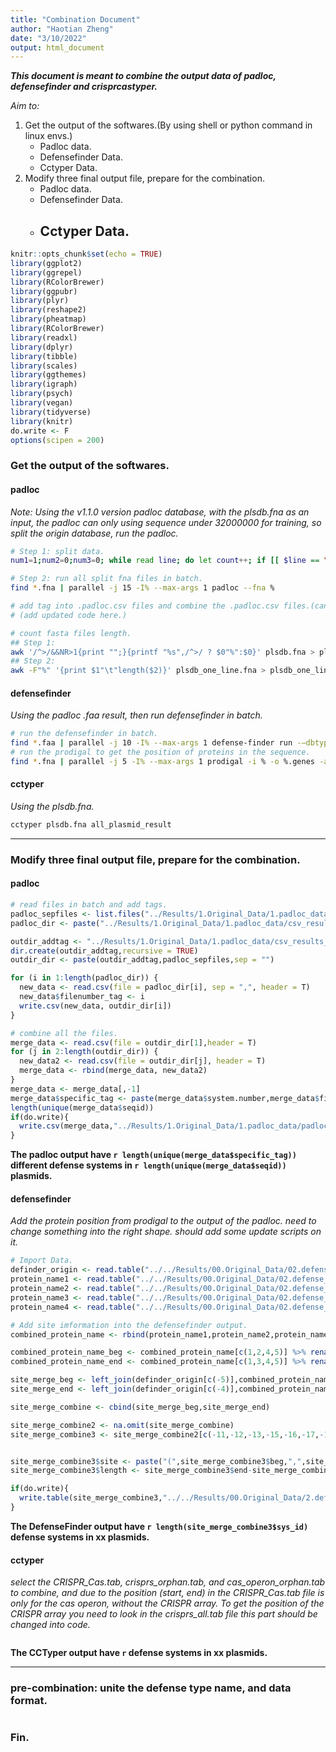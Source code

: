 ```yaml
---
title: "Combination Document"
author: "Haotian Zheng"
date: "3/10/2022"
output: html_document
---
```


***This document is meant to combine the output data of padloc, defensefinder and crisprcastyper.***

*Aim to:*

1. Get the output of the softwares.(By using shell or python command in linux envs.)
    + Padloc data.
    + Defensefinder Data.
    + Cctyper Data.
2. Modify three final output file, prepare for the combination.
    + Padloc data.
    + Defensefinder Data.
    + Cctyper Data.
---

```r
knitr::opts_chunk$set(echo = TRUE)
library(ggplot2)
library(ggrepel)
library(RColorBrewer)
library(ggpubr)
library(plyr)
library(reshape2)
library(pheatmap)
library(RColorBrewer)
library(readxl)
library(dplyr)
library(tibble)
library(scales)
library(ggthemes)
library(igraph)
library(psych)
library(vegan)
library(tidyverse)
library(knitr)
do.write <- F
options(scipen = 200)
```

### Get the output of the softwares.
#### padloc
*Note: Using the v1.1.0 version padloc database, with the plsdb.fna as an input, the padloc can only using sequence under 32000000 for training, so split the origin database, run the padloc.*
```bash
# Step 1: split data.
num1=1;num2=0;num3=0; while read line; do let count++; if [[ $line == \>* ]]; then echo "Starting with >, the sequence number is $num1, and the sequence line is `echo $count`"; num1=`expr $num1 + 1`; if test $(($num1 % 200)) -eq 0; then num2=`expr $num2 + 1`; num4=`expr $count - 1`; echo "Each file contains 200 plasmid seuqences, and the file number is $num2"; head -n ${num4} plsdb.fna|tail -n +${num3} > splitted_files_under320000/SeqSet_${num2}.fna; num3=`expr $count + 0`; fi; fi; done < plsdb.fna

# Step 2: run all split fna files in batch.
find *.fna | parallel -j 15 -I% --max-args 1 padloc --fna %

# add tag into .padloc.csv files and combine the .padloc.csv files.(can use r to merge the files. just sometimes the file number is really large.)
# (add updated code here.)

# count fasta files length.
## Step 1:
awk '/^>/&&NR>1{print "";}{printf "%s",/^>/ ? $0"%":$0}' plsdb.fna > plsdb_one_line.fna
## Step 2:
awk -F"%" '{print $1"\t"length($2)}' plsdb_one_line.fna > plsdb_one_line_count.fna
```

#### defensefinder
*Using the padloc .faa result, then run defensefinder in batch.*
```bash
# run the defensefinder in batch.
find *.faa | parallel -j 10 -I% --max-args 1 defense-finder run -–dbtype gembase %
# run the prodigal to get the position of proteins in the sequence.
find *.fna | parallel -j 5 -I% --max-args 1 prodigal -i % -o %.genes -a %.proteins.faa -p meta
```

#### cctyper
*Using the plsdb.fna.*
```bash
cctyper plsdb.fna all_plasmid_result
```
---


### Modify three final output file, prepare for the combination.
#### padloc
```r
# read files in batch and add tags.
padloc_sepfiles <- list.files("../Results/1.Original_Data/1.padloc_data/csv_results/")
padloc_dir <- paste("../Results/1.Original_Data/1.padloc_data/csv_results/",padloc_sepfiles,sep = "")

outdir_addtag <- "../Results/1.Original_Data/1.padloc_data/csv_results_tag/"
dir.create(outdir_addtag,recursive = TRUE)
outdir_dir <- paste(outdir_addtag,padloc_sepfiles,sep = "")

for (i in 1:length(padloc_dir)) {
  new_data <- read.csv(file = padloc_dir[i], sep = ",", header = T)
  new_data$filenumber_tag <- i
  write.csv(new_data, outdir_dir[i])
}

# combine all the files.
merge_data <- read.csv(file = outdir_dir[1],header = T)
for (j in 2:length(outdir_dir)) {
  new_data2 <- read.csv(file = outdir_dir[j], header = T)
  merge_data <- rbind(merge_data, new_data2)
}
merge_data <- merge_data[,-1]
merge_data$specific_tag <- paste(merge_data$system.number,merge_data$filenumber_tag,sep = "_")
length(unique(merge_data$seqid))
if(do.write){
  write.csv(merge_data,"../Results/1.Original_Data/1.padloc_data/padloc_origin_output_mar.csv",sep = "\t",row.names = F)
}
```
**The padloc output have `r length(unique(merge_data$specific_tag))` different defense systems in `r length(unique(merge_data$seqid))` plasmids.**

#### defensefinder
*Add the protein position from prodigal to the output of the padloc.*
*need to change something into the right shape.*
*should add some update scripts on it.*
```r
# Import Data.
definder_origin <- read.table("../../Results/00.Original_Data/02.defense_finder_data/defensefinder_origin_output.tsv", header = T, check.names = F)
protein_name1 <- read.table("../../Results/00.Original_Data/02.defense_finder_data/find_the_position/split_protein_name1.txt",header = T, check.names = F)
protein_name2 <- read.table("../../Results/00.Original_Data/02.defense_finder_data/find_the_position/split_protein_name2.txt",header = T, check.names = F)
protein_name3 <- read.table("../../Results/00.Original_Data/02.defense_finder_data/find_the_position/split_protein_name3.txt",header = T, check.names = F)
protein_name4 <- read.table("../../Results/00.Original_Data/02.defense_finder_data/find_the_position/split_protein_name4.txt",header = T, check.names = F)

# Add site imformation into the defensefinder output.
combined_protein_name <- rbind(protein_name1,protein_name2,protein_name3,protein_name4)

combined_protein_name_beg <- combined_protein_name[c(1,2,4,5)] %>% rename(sys_beg = protein_id, id_info_beg = id_info)
combined_protein_name_end <- combined_protein_name[c(1,3,4,5)] %>% rename(sys_end = protein_id, id_info_end = id_info)

site_merge_beg <- left_join(definder_origin[c(-5)],combined_protein_name_beg)
site_merge_end <- left_join(definder_origin[c(-4)],combined_protein_name_end)

site_merge_combine <- cbind(site_merge_beg,site_merge_end)

site_merge_combine2 <- na.omit(site_merge_combine)
site_merge_combine3 <- site_merge_combine2[c(-11,-12,-13,-15,-16,-17,-19)]


site_merge_combine3$site <- paste("(",site_merge_combine3$beg,",",site_merge_combine3$end,")")
site_merge_combine3$length <- site_merge_combine3$end-site_merge_combine3$beg

if(do.write){
  write.table(site_merge_combine3,"../../Results/00.Original_Data/2.defense_finder_data/defensefinder_addedsite.txt",sep = "\t",row.names = F)
}
```
**The DefenseFinder output have `r length(site_merge_combine3$sys_id)` defense systems in xx plasmids.**


#### cctyper
*select the CRISPR_Cas.tab, crisprs_orphan.tab, and cas_operon_orphan.tab to combine, and due to the position (start, end) in the CRISPR_Cas.tab file is only for the cas operon, without the CRISPR array. To get the position of the CRISPR array you need to look in the crisprs_all.tab file*
*this part should be changed into code.*
```r

```
**The CCTyper output have `r ` defense systems in xx plasmids.**

---

### pre-combination: unite the defense type name, and data format.
```r

```

### Fin.